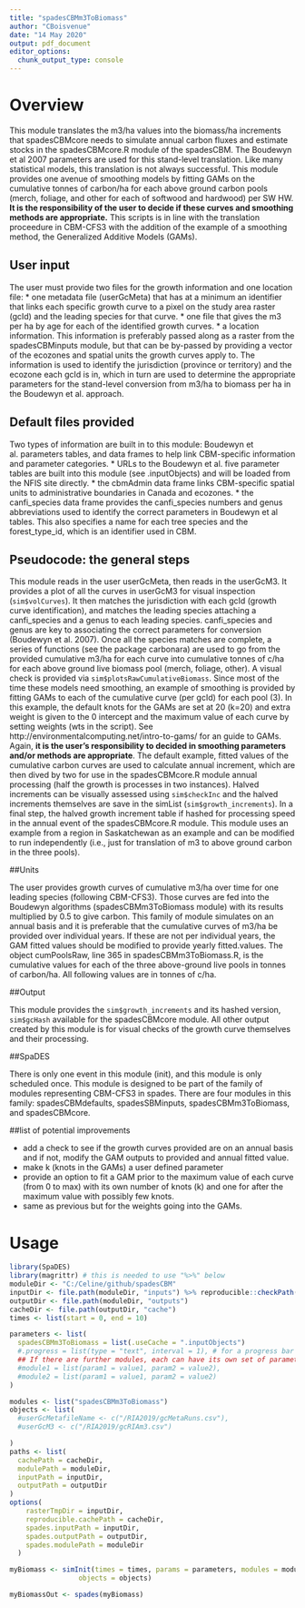 ---
title: "spadesCBMm3ToBiomass"
author: "CBoisvenue"
date: "14 May 2020"
output: pdf_document
editor_options: 
  chunk_output_type: console
---

# Overview

This module translates the m3/ha values into the biomass/ha increments that spadesCBMcore needs to simulate annual carbon fluxes and estimate stocks in the spadesCBMcore.R module of the spadesCBM. The Boudewyn et al 2007 parameters are used for this stand-level translation. Like many statistical models, this translation is not always successful. This module provides one avenue of smoothing models by fitting GAMs on the cumulative tonnes of carbon/ha for each above ground carbon pools (merch, foliage, and other for each of softwood and hardwood) per SW HW. **It is the responsibility of the user to decide if these curves and smoothing methods are appropriate.** This scripts is in line with the translation proceedure in CBM-CFS3 with the addition of the example of a smoothing method, the Generalized Additive Models (GAMs).

## User input

The user must provide two files for the growth information and one location file: 
* one metadata file (userGcMeta) that has at a minimum an identifier that links each specific growth curve to a pixel on the study area raster (gcId) and the leading species for that curve.
* one file that gives the m3 per ha by age for each of the identified growth curves. 
* a location information. This information is preferably passed along as a raster from the spadesCBMinputs module, but that can be by-passed by providing a vector of the ecozones and spatial units the growth curves apply to. The information is used to identify the jurisdiction (province or territory) and the ecozone each gcId is in, which in turn are used to determine the appropriate parameters for the stand-level conversion from m3/ha to biomass per ha in the Boudewyn et al. approach.

## Default files provided

Two types of information are built in to this module: Boudewyn et al. parameters tables, and data frames to help link CBM-specific information and parameter categories. 
* URLs to the Boudewyn et al. five parameter tables are built into this module (see .inputObjects) and will be loaded from the NFIS site directly.
* the cbmAdmin data frame links CBM-specific spatial units to administrative boundaries in Canada and ecozones.
* the canfi_species data frame provides the canfi_species numbers and genus abbreviations used to identify the correct parameters in Boudewyn et al tables. This also specifies a name for each tree species and the forest_type_id, which is an identifier used in CBM.

## Pseudocode: the general steps

This module reads in the user userGcMeta, then reads in the userGcM3. It provides a plot of all the curves in userGcM3 for visual inspection (`sim$volCurves`). It then matches the jurisdiction with each gcId (growth curve identification), and matches the leading species attaching a canfi_species and a genus to each leading species. canfi_species and genus are key to associating the correct parameters for conversion (Boudewyn et al. 2007). Once all the species matches are complete, a series of functions (see the package carbonara) are used to go from the provided cumulative m3/ha for each curve into cumulative tonnes of c/ha for each above ground live biomass pool (merch, foliage, other). A visual check is provided via `sim$plotsRawCumulativeBiomass`. Since most of the time these models need smoothing, an example of smoothing is provided by fitting GAMs to each of the cumulative curve (per gcId) for each pool (3). In this example, the default knots for the GAMs are set at 20 (k=20) and extra weight is given to the 0 intercept and the maximum value of each curve by setting weights (wts in the script). See http://environmentalcomputing.net/intro-to-gams/ for an guide to GAMs. Again, **it is the user's responsibility to decided in smoothing parameters and/or methods are appropriate**. The default example, fitted values of the cumulative carbon curves are used to calculate annual increment, which are then dived by two for use in the spadesCBMcore.R module annual processing (half the growth is processes in two instances). Halved increments can be visually assessed using `sim$checkInc` and the halved increments themselves are save in the simList (`sim$growth_increments`). In a final step, the halved growth increment table if hashed for processing speed in the annual event of the spadesCBMcore.R module. This module uses an example from a region in Saskatchewan as an example and can be modified to run independently (i.e., just for translation of m3 to above ground carbon in the three pools).

##Units

The user provides growth curves of cumulative m3/ha over time for one leading species (following CBM-CFS3). Those curves are fed into the Boudewyn algorithms (spadesCBMm3ToBiomass module) with its results multiplied by 0.5 to give carbon. This family of module simulates on an annual basis and it is preferable that the cumulative curves of m3/ha be provided over individual years. If these are not per individual years, the GAM fitted values should be modified to provide yearly fitted.values. The object cumPoolsRaw, line 365 in spadesCBMm3ToBiomass.R, is the cumulative values for each of the three above-ground live pools in tonnes of carbon/ha. All following values are in tonnes of c/ha.


##Output

This module provides the `sim$growth_increments` and its hashed version, ` sim$gcHash` available for the spadesCBMcore module. All other output created by this module is for visual checks of the growth curve themselves and their processing.

##SpaDES

There is only one event in this module (init), and this module is only scheduled once. This module is designed to be part of the family of modules representing CBM-CFS3 in spades. There are four modules in this family: spadesCBMdefaults, spadesSBMinputs, spadesCBMm3ToBiomass, and spadesCBMcore.

##list of potential improvements

* add a check to see if the growth curves provided are on an annual basis and if not, modify the GAM outputs to provided and annual fitted value.
* make k (knots in the GAMs) a user defined parameter
* provide an option to fit a GAM prior to the maximum value of each curve (from 0 to max) with its own number of knots (k) and one for after the maximum value with possibly few knots.
* same as previous but for the weights going into the GAMs.


# Usage

```{r module_usage}
library(SpaDES)
library(magrittr) # this is needed to use "%>%" below
moduleDir <- "C:/Celine/github/spadesCBM"
inputDir <- file.path(moduleDir, "inputs") %>% reproducible::checkPath(create = TRUE)
outputDir <- file.path(moduleDir, "outputs")
cacheDir <- file.path(outputDir, "cache")
times <- list(start = 0, end = 10)

parameters <- list(
  spadesCBMm3ToBiomass = list(.useCache = ".inputObjects")
  #.progress = list(type = "text", interval = 1), # for a progress bar
  ## If there are further modules, each can have its own set of parameters:
  #module1 = list(param1 = value1, param2 = value2),
  #module2 = list(param1 = value1, param2 = value2)
)

modules <- list("spadesCBMm3ToBiomass")
objects <- list(
  #userGcMetafileName <- c("/RIA2019/gcMetaRuns.csv"),
  #userGcM3 <- c("/RIA2019/gcRIAm3.csv")

)
paths <- list(
  cachePath = cacheDir,
  modulePath = moduleDir,
  inputPath = inputDir,
  outputPath = outputDir
)
options(
    rasterTmpDir = inputDir,
    reproducible.cachePath = cacheDir,
    spades.inputPath = inputDir,
    spades.outputPath = outputDir,
    spades.modulePath = moduleDir
  )

myBiomass <- simInit(times = times, params = parameters, modules = modules,
                 objects = objects)

myBiomassOut <- spades(myBiomass)
```


